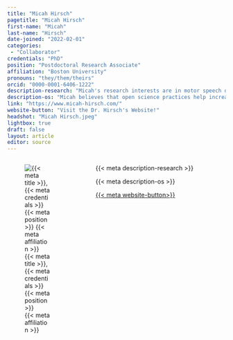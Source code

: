 ```yaml
---
title: "Micah Hirsch"
pagetitle: "Micah Hirsch"
first-name: "Micah"
last-name: "Hirsch"
date-joined: "2022-02-01"
categories:
 - "Collaborator"
credentials: "PhD"
position: "Postdoctoral Research Associate"
affiliation: "Boston University"
pronouns: "they/them/theirs"
orcid: "0000-0001-6406-1222"
description-research: "Micah's research interests are in motor speech disorders, speech science, and metascience. Specifically, their interests are focused on better understanding the various perceptual and acoustic factors that impact speech perception and production for people with dysarthria. Their research interest also aims to increase the methodological rigor of measuring these factors in dysarthria research."
description-os: "Micah believes that open science practices help increase the rigor of research in CSD by making the process and findings from more accessible, reproducible, and transparent."
link: "https://www.micah-hirsch.com/"
website-button: "Visit the Dr. Hirsch's Website!"
headshot: "Micah Hirsch.jpeg"
lightbox: true
draft: false
layout: article
editor: source
---
```


:::::: columns
::: {.column width="30%"}
![{{< meta title >}}, {{< meta credentials >}}<br>{{< meta position >}}<br>{{< meta affiliation >}}]({{< meta headshot >}})
:::

::: {.column width="5%"}
:::

::: {.column width="65%"}
{{< meta description-research >}}

{{< meta description-os >}}

[{{< meta website-button>}}]({{< meta link >}}){.btn .btn-outline-primary .btn role="button" data-toggle="button"}\
\
:::
::::::
